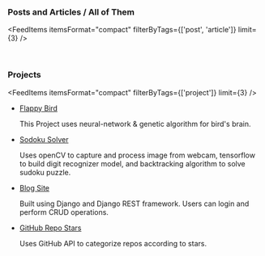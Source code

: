 <AuthorBanner />

<h3>
  Posts and Articles / <Link to='posts-and-articles'>All of Them</Link>
</h3>

<FeedItems 
  itemsFormat="compact" 
  filterByTags={['post', 'article']} 
  limit={3} 
/>

<p>&nbsp;</p>

### Projects

<FeedItems itemsFormat="compact" filterByTags={['project']} limit={3}  />

- [Flappy Bird](https://github.com/rgrupesh/Flappy-Bird-NN)

  This Project uses neural-network & genetic algorithm for bird's brain.

- [Sodoku Solver](https://github.com/rgrupesh/sudoku_solver_real_time")  

  Uses openCV to capture and process image from webcam, tensorflow to build digit recognizer model, and backtracking algorithm to solve sudoku puzzle.

- [Blog Site](https://github.com/rgrupesh/django-site)

  Built using Django and Django REST framework. Users can login and perform CRUD operations.  

- [GitHub Repo Stars](https://github.com/rgrupesh/GitHub-Repo-Stars) 

  Uses GitHub API to categorize repos according to stars.


